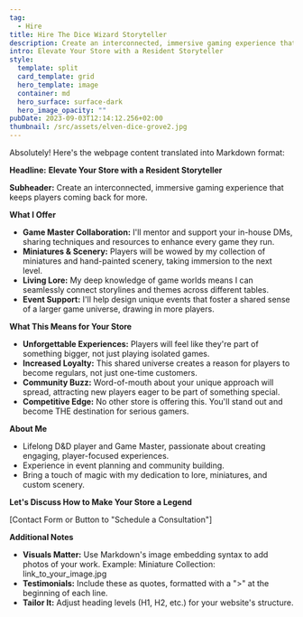 ```yaml
---
tag:
  - Hire
title: Hire The Dice Wizard Storyteller
description: Create an interconnected, immersive gaming experience that keeps players coming back for more.
intro: Elevate Your Store with a Resident Storyteller
style:
  template: split
  card_template: grid
  hero_template: image
  container: md
  hero_surface: surface-dark
  hero_image_opacity: ""
pubDate: 2023-09-03T12:14:12.256+02:00
thumbnail: /src/assets/elven-dice-grove2.jpg
---
```


Absolutely! Here's the webpage content translated into Markdown format:

**Headline:** **Elevate Your Store with a Resident Storyteller**

**Subheader:** Create an interconnected, immersive gaming experience that keeps players coming back for more.

**What I Offer**

* **Game Master Collaboration:** I'll mentor and support your in-house DMs, sharing techniques and resources to enhance every game they run.
* **Miniatures & Scenery:**  Players will be wowed by my collection of miniatures and hand-painted scenery, taking immersion to the next level.
* **Living Lore:**  My deep knowledge of game worlds means I can seamlessly connect storylines and themes across different tables.
* **Event Support:** I'll help design unique events that foster a shared sense of a larger game universe, drawing in more players.

**What This Means for Your Store**

* **Unforgettable Experiences:** Players will feel like they're part of something bigger, not just playing isolated games.
* **Increased Loyalty:** This shared universe creates a reason for players to become regulars, not just one-time customers.
* **Community Buzz:**  Word-of-mouth about your unique approach will spread, attracting new players eager to be part of something special.
* **Competitive Edge:** No other store is offering this. You'll stand out and become THE destination for serious gamers.

**About Me**

* Lifelong D&D player and Game Master, passionate about creating engaging, player-focused experiences.
* Experience in event planning and community building.
* Bring a touch of magic with my dedication to lore, miniatures, and custom scenery.

**Let's Discuss How to Make Your Store a Legend**

[Contact Form or Button to "Schedule a Consultation"] 

**Additional Notes**

* **Visuals Matter:** Use Markdown's image embedding syntax to add photos of your work. Example: Miniature Collection: link_to_your_image.jpg
* **Testimonials:** Include these as quotes, formatted with a ">" at the beginning of each line.
* **Tailor It:** Adjust heading levels (H1, H2, etc.) for your website's structure.

